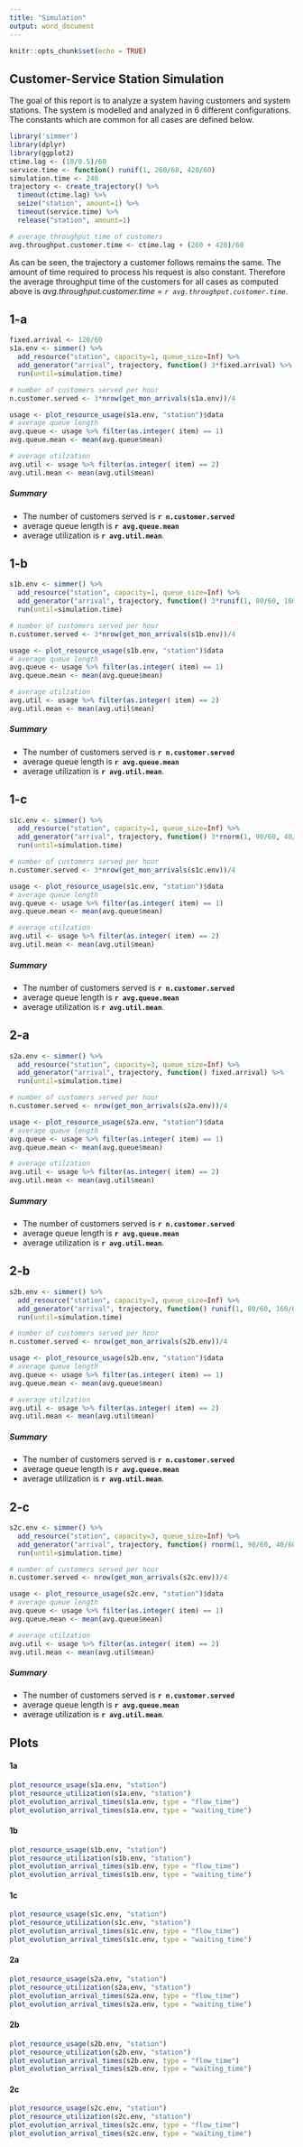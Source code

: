 ```yaml
---
title: "Simulation"
output: word_document
---
```


```r
knitr::opts_chunk$set(echo = TRUE)
```

## Customer-Service Station Simulation
The goal of this report is to analyze a system having customers and system stations. The system is modelled and analyzed in 6 different configurations.
The constants which are common for all cases are defined below.
```r
library('simmer')
library(dplyr)
library(ggplot2)
ctime.lag <- (10/0.5)/60
service.time <- function() runif(1, 260/60, 420/60)
simulation.time <- 240
trajectory <- create_trajectory() %>%
  timeout(ctime.lag) %>%
  seize("station", amount=1) %>%
  timeout(service.time) %>%
  release("station", amount=1)

# average throughput time of customers
avg.throughput.customer.time <- ctime.lag + (260 + 420)/60
```
As can be seen, the trajectory a customer follows remains the same. The amount of time required to process his request is also constant. Therefore the average throughput time of the customers for all cases as computed above is *avg.throughput.customer.time = `r avg.throughput.customer.time`*.

## 1-a
```r
fixed.arrival <- 120/60
s1a.env <- simmer() %>%
  add_resource("station", capacity=1, queue_size=Inf) %>%
  add_generator("arrival", trajectory, function() 3*fixed.arrival) %>%
  run(until=simulation.time)

# number of customers served per hour
n.customer.served <- 3*nrow(get_mon_arrivals(s1a.env))/4

usage <- plot_resource_usage(s1a.env, "station")$data
# average queue length
avg.queue <- usage %>% filter(as.integer( item) == 1)
avg.queue.mean <- mean(avg.queue$mean)

# average utilzation
avg.util <- usage %>% filter(as.integer( item) == 2)
avg.util.mean <- mean(avg.util$mean)
```

##### Summary
* The number of customers served is **`r n.customer.served`**
* average queue length is **`r avg.queue.mean`**
* average utilization is **`r avg.util.mean`**.

## 1-b
```r
s1b.env <- simmer() %>%
  add_resource("station", capacity=1, queue_size=Inf) %>%
  add_generator("arrival", trajectory, function() 3*runif(1, 80/60, 160/60)) %>%
  run(until=simulation.time)

# number of customers served per hour
n.customer.served <- 3*nrow(get_mon_arrivals(s1b.env))/4

usage <- plot_resource_usage(s1b.env, "station")$data
# average queue length
avg.queue <- usage %>% filter(as.integer( item) == 1)
avg.queue.mean <- mean(avg.queue$mean)

# average utilzation
avg.util <- usage %>% filter(as.integer( item) == 2)
avg.util.mean <- mean(avg.util$mean)
```

##### Summary
* The number of customers served is **`r n.customer.served`**
* average queue length is **`r avg.queue.mean`**
* average utilization is **`r avg.util.mean`**.

## 1-c
```r
s1c.env <- simmer() %>%
  add_resource("station", capacity=1, queue_size=Inf) %>%
  add_generator("arrival", trajectory, function() 3*rnorm(1, 90/60, 40/60)) %>%
  run(until=simulation.time)

# number of customers served per hour
n.customer.served <- 3*nrow(get_mon_arrivals(s1c.env))/4

usage <- plot_resource_usage(s1c.env, "station")$data
# average queue length
avg.queue <- usage %>% filter(as.integer( item) == 1)
avg.queue.mean <- mean(avg.queue$mean)

# average utilzation
avg.util <- usage %>% filter(as.integer( item) == 2)
avg.util.mean <- mean(avg.util$mean)
```

##### Summary
* The number of customers served is **`r n.customer.served`**
* average queue length is **`r avg.queue.mean`**
* average utilization is **`r avg.util.mean`**.

## 2-a
```r
s2a.env <- simmer() %>%
  add_resource("station", capacity=3, queue_size=Inf) %>%
  add_generator("arrival", trajectory, function() fixed.arrival) %>%
  run(until=simulation.time)

# number of customers served per hour
n.customer.served <- nrow(get_mon_arrivals(s2a.env))/4

usage <- plot_resource_usage(s2a.env, "station")$data
# average queue length
avg.queue <- usage %>% filter(as.integer( item) == 1)
avg.queue.mean <- mean(avg.queue$mean)

# average utilzation
avg.util <- usage %>% filter(as.integer( item) == 2)
avg.util.mean <- mean(avg.util$mean)
```

##### Summary
* The number of customers served is **`r n.customer.served`**
* average queue length is **`r avg.queue.mean`**
* average utilization is **`r avg.util.mean`**.

## 2-b
```r
s2b.env <- simmer() %>%
  add_resource("station", capacity=3, queue_size=Inf) %>%
  add_generator("arrival", trajectory, function() runif(1, 80/60, 160/60)) %>%
  run(until=simulation.time)

# number of customers served per hour
n.customer.served <- nrow(get_mon_arrivals(s2b.env))/4

usage <- plot_resource_usage(s2b.env, "station")$data
# average queue length
avg.queue <- usage %>% filter(as.integer( item) == 1)
avg.queue.mean <- mean(avg.queue$mean)

# average utilzation
avg.util <- usage %>% filter(as.integer( item) == 2)
avg.util.mean <- mean(avg.util$mean)
```

##### Summary
* The number of customers served is **`r n.customer.served`**
* average queue length is **`r avg.queue.mean`**
* average utilization is **`r avg.util.mean`**.

## 2-c
```r
s2c.env <- simmer() %>%
  add_resource("station", capacity=3, queue_size=Inf) %>%
  add_generator("arrival", trajectory, function() rnorm(1, 90/60, 40/60)) %>%
  run(until=simulation.time)

# number of customers served per hour
n.customer.served <- nrow(get_mon_arrivals(s2c.env))/4

usage <- plot_resource_usage(s2c.env, "station")$data
# average queue length
avg.queue <- usage %>% filter(as.integer( item) == 1)
avg.queue.mean <- mean(avg.queue$mean)

# average utilzation
avg.util <- usage %>% filter(as.integer( item) == 2)
avg.util.mean <- mean(avg.util$mean)
```

##### Summary
* The number of customers served is **`r n.customer.served`**
* average queue length is **`r avg.queue.mean`**
* average utilization is **`r avg.util.mean`**.

## Plots
#### 1a
```r
plot_resource_usage(s1a.env, "station")
plot_resource_utilization(s1a.env, "station")
plot_evolution_arrival_times(s1a.env, type = "flow_time")
plot_evolution_arrival_times(s1a.env, type = "waiting_time")
```

#### 1b
```r
plot_resource_usage(s1b.env, "station")
plot_resource_utilization(s1b.env, "station")
plot_evolution_arrival_times(s1b.env, type = "flow_time")
plot_evolution_arrival_times(s1b.env, type = "waiting_time")
```

#### 1c
```r
plot_resource_usage(s1c.env, "station")
plot_resource_utilization(s1c.env, "station")
plot_evolution_arrival_times(s1c.env, type = "flow_time")
plot_evolution_arrival_times(s1c.env, type = "waiting_time")
```

#### 2a
```r
plot_resource_usage(s2a.env, "station")
plot_resource_utilization(s2a.env, "station")
plot_evolution_arrival_times(s2a.env, type = "flow_time")
plot_evolution_arrival_times(s2a.env, type = "waiting_time")
```

#### 2b
```r
plot_resource_usage(s2b.env, "station")
plot_resource_utilization(s2b.env, "station")
plot_evolution_arrival_times(s2b.env, type = "flow_time")
plot_evolution_arrival_times(s2b.env, type = "waiting_time")
```

#### 2c
```r
plot_resource_usage(s2c.env, "station")
plot_resource_utilization(s2c.env, "station")
plot_evolution_arrival_times(s2c.env, type = "flow_time")
plot_evolution_arrival_times(s2c.env, type = "waiting_time")
```
